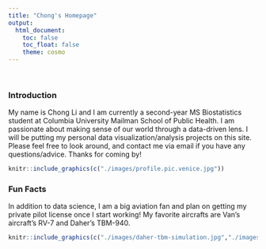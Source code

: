 ```yaml
---
title: "Chong's Homepage"
output: 
  html_document:
    toc: false
    toc_float: false
    theme: cosmo
---
```


\

### **Introduction**

My name is Chong Li and I am currently a second-year MS Biostatistics student at Columbia University Mailman School of Public Health. I am passionate about making sense of our world through a data-driven lens. I will be putting my personal data visualization/analysis projects on this site. Please feel free to look around, and contact me via email if you have any questions/advice. Thanks for coming by!

```r
knitr::include_graphics(c("./images/profile.pic.venice.jpg"))
```

### **Fun Facts**

In addition to data science, I am a big aviation fan and plan on getting my private pilot license once I start working! My favorite aircrafts are Van's aircraft's RV-7 and Daher's TBM-940.

```r

knitr::include_graphics(c("./images/daher-tbm-simulation.jpg","./images/rv-7.jpeg"))
``` 

